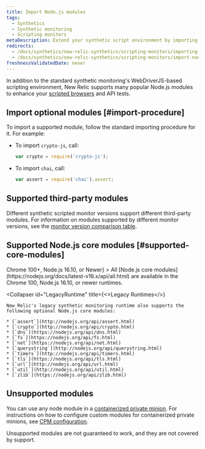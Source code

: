 ```yaml
---
title: Import Node.js modules
tags:
  - Synthetics
  - Synthetic monitoring
  - Scripting monitors
metaDescription: Extend your synthetic script environment by importing popular Node.js modules.
redirects:
  - /docs/synthetics/new-relic-synthetics/scripting-monitors/importing-nodejs-modules
  - /docs/synthetics/new-relic-synthetics/scripting-monitors/import-nodejs-modules
freshnessValidatedDate: never
---
```


In addition to the standard synthetic monitoring's WebDriverJS-based scripting environment, New Relic supports many popular Node.js modules to enhance your [scripted browsers](/docs/synthetics/new-relic-synthetics/scripting-monitors/writing-scripted-browsers) and API tests.

## Import optional modules [#import-procedure]

To import a supported module, follow the standard importing procedure for it. For example:

* To import `crypto-js`, call:

  ```js
  var crypto = require('crypto-js');
  ```
* To import `chai`, call:

  ```js
  var assert = require('chai').assert;
  ```

## Supported third-party modules

Different synthetic scripted monitor versions support different third-party modules. For information on modules supported by different monitor versions, see the [monitor version comparison table](/docs/synthetics/new-relic-synthetics/scripting-monitors/scripted-monitor-runtime-environment).

## Supported Node.js core modules [#supported-core-modules]

<CollapserGroup>
  <Collapser
    id="NewRuntime"
    title={<>Chrome 100+, Node.js 16.10, or Newer</>}
  >
    All [Node.js core modules](https://nodejs.org/docs/latest-v16.x/api/all.html) are available in the Chrome 100, Node.js 16.10, or newer runtimes.
  </Collapser>

  <Collapser
    id="LegacyRuntime"
    title={<>Legacy Runtimes</>}
  >
    New Relic's legacy synthetic monitoring runtime also supports the following optional Node.js core modules:

    * [`assert`](http://nodejs.org/api/assert.html)
    * [`crypto`](http://nodejs.org/api/crypto.html)
    * [`dns`](https://nodejs.org/api/dns.html)
    * [`fs`](https://nodejs.org/api/fs.html)
    * [`net`](https://nodejs.org/api/net.html)
    * [`querystring`](http://nodejs.org/api/querystring.html)
    * [`timers`](http://nodejs.org/api/timers.html)
    * [`tls`](https://nodejs.org/api/tls.html)
    * [`url`](http://nodejs.org/api/url.html)
    * [`util`](http://nodejs.org/api/util.html)
    * [`zlib`](https://nodejs.org/api/zlib.html)
  </Collapser>
</CollapserGroup>

## Unsupported modules

You can use any node module in a [containerized private minion](/docs/synthetics/new-relic-synthetics/private-locations/install-containerized-private-minions-cpms). For instructions on how to configure custom modules for containerized private minions, see [CPM configuration](/docs/synthetics/new-relic-synthetics/private-locations/containerized-private-minion-cpm-configuration#custom-modules).

Unsupported modules are not guaranteed to work, and they are not covered by support.
